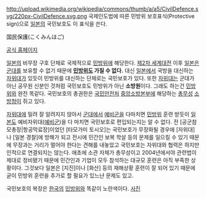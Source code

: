 http://upload.wikimedia.org/wikipedia/commons/thumb/a/a5/CivilDefence.svg/220px-CivilDefence.svg.png
국제인도법에 따른 민방위 보호표식(Protective sign)으로 [[일본]]의 국민보호도 이 표식을 쓴다.

国民保護(こくみんほご)

[http://www.kokuminhogo.go.jp 공식 홈페이지]

[[일본]]의 비무장 구호 단체로 국제적으로 [[민방위]]에 해당한다.
[[제2차 세계대전]] 이후 [[일본]]은 [[군대]]를 보유할 수 없기 때문에 '''[[민방위]]도 가질 수 없다.''' 대신 [[일본]]에서 국방을 대신하는 [[자위대]]가 있듯이 민방위를 대신하는 단체로는 국민보호가 있다. 또한 [[자위대]]는 군대가 아닌 공무원 신분인 것처럼 국민보호도 민방위가 아닌 '''소방원'''이다. 그래도 하는건 [[민방위]]와 완전 똑같다. 국민보호의 총권한은 [[국민안전처]] [[중앙소방본부]]에 해당하는 [[총무성]] [[소방청]]이 쥐고 있다. 

[[자위대]]에 밀려 잘 알려지지 않아서 [[군대]]에서 [[예비군]]을 다마치면 [[민방위]] 훈련 받듯이 [[일본]]도 예비자위대([[예비군]])을 다 마치면 국민보호로 편입되는지는 알 수 없다. 전 [공군참모총장|항공막료장]이었던 [타모가미 토시오]는 국민보호가 무장화될 경우에 [자위대]나 [일본 경찰]에 방해가 되고 전시에 민간인 보복 학살 등의 문제를 일으킬 수 있기 때문에 무장과는 거리가 멀어야 한다는 견해를 내놓았고 국민보호는 자위대와 협력은 하지만 인적으로 연결되지는 않는다. 애초에 소관 자체가 총무성이고 2004년에서야 관련법이 제대로 정비됐기 때문에 민간인과 기업이 모두 참석하는 대규모 훈련은 아직 부족한 상황이다. 그것보다 일본은 [지진]이나 [화산] 등의 재해상황 훈련이 잘 되어 있기 때문에 굳이 민방위 훈련을 추가로 할 필요가 있느냔 문제도 있고.


국민보호의 복장은 [[한국]]의 [[민방위]]와 똑같이 노란색이다. [http://enformable.com/wp-content/uploads/2012/05/20110313_fire-officials-in-japan_33.jpg 사진]
